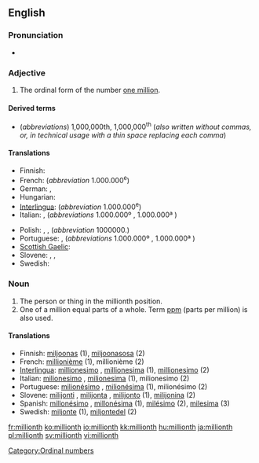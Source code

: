 ==English==

===Pronunciation===
* {{IPA|/ˈmɪljənθ/}}

===Adjective===
{{en-adj|-}}

# The ordinal form of the number [[million|one million]].

====Derived terms====
* (''abbreviations'') 1,000,000th, 1,000,000<sup>th</sup> (''also written without commas, or, in technical usage with a thin space replacing each comma'')

====Translations====
{{trans-top|millionth}}
* Finnish: {{t-|fi|miljoonas}}
* French: {{t+|fr|millionième}} (''abbreviation'' 1.000.000<sup>e</sup>)
* German: {{t|de|millionstel}}, {{t|de|milliontel}}
* Hungarian: {{t|hu|milliomodik}}
* [[Interlingua]]: {{t|ia|millionesime|xs=Interlingua}} (''abbreviation'' 1.000.000<sup>e</sup>)
* Italian: {{t+|it|milionesimo|m}}, {{t-|it|milionesima|f}} (''abbreviations'' 1.000.000º {{m}}, 1.000.000ª {{f}})
{{trans-mid}}
* Polish: {{t+|pl|milionowy|m}}, {{t|pl|milionowa|f}}, {{t|pl|milionowe|n}} (''abbreviation'' 1000000.)
* Portuguese: {{t+|pt|milionésimo|m}}, {{t-|pt|milionésima|f}} (''abbreviations'' 1.000.000º {{m}}, 1.000.000ª {{f}})
* [[Scottish Gaelic]]: {{t-|gd|milleanamh|xs=Scottish Gaelic}}
* Slovene: {{t|sl|milijonti|m}}, {{t|sl|milijonta|f}}, {{t|sl|milijonto|n}}
* Swedish: {{t+|sv|miljonte}}
{{trans-bottom}}

===Noun===
{{en-noun}}

# The person or thing in the millionth position.
# One of a million equal parts of a whole. Term [[ppm]] (parts per million) is also used.

====Translations====

* Finnish: [[miljoonas]] (1), [[miljoonasosa]] (2)
* French: [[millionième]] {{m|f}} (1), millionième {{m}} (2)
* [[Interlingua]]: [[millionesimo]] {{m}}, [[millionesima]] {{f}} (1), [[millionesimo]] (2)
* Italian: [[milionesimo]] {{m}}, [[milionesima]] {{f}} (1), milionesimo {{m}} (2)
* Portuguese: [[milionésimo]] {{m}}, [[milionésima]] {{f}} (1), milionésimo {{m}} (2)
* Slovene: [[milijonti]] {{m}}, [[milijonta]] {{f}}, [[milijonto]] {{n}} (1), [[milijonina]] {{f}} (2)
* Spanish: [[millonésimo]] {{m}}, [[millonésima]] {{f}} (1), [[milésimo]] (2), [[milesima]] (3)
* Swedish: [[miljonte]] (1), [[miljontedel]] (2)

[[Category:Ordinal numbers]]

[[fr:millionth]]
[[ko:millionth]]
[[io:millionth]]
[[kk:millionth]]
[[hu:millionth]]
[[ja:millionth]]
[[pl:millionth]]
[[sv:millionth]]
[[vi:millionth]]